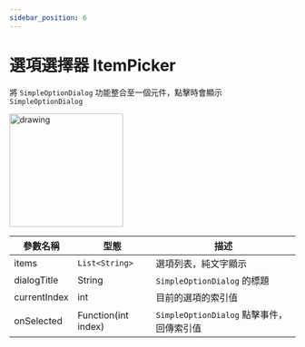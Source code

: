 ```yaml
---
sidebar_position: 6
---
```


# 選項選擇器 ItemPicker

將 `SimpleOptionDialog` 功能整合至一個元件，點擊時會顯示 `SimpleOptionDialog`

 <img src="../../images/widgets/item_picker.jpg" alt="drawing" width="200"/>

| 參數名稱                         | 型態                             | 描述                             |
| ------------------------------- | ------------------------------- | ------------------------------- |
| items | `List<String>` | 選項列表，純文字顯示 |
| dialogTitle | String | `SimpleOptionDialog` 的標題 |
| currentIndex | int | 目前的選項的索引值 |
| onSelected | Function(int index) | `SimpleOptionDialog` 點擊事件，回傳索引值 |